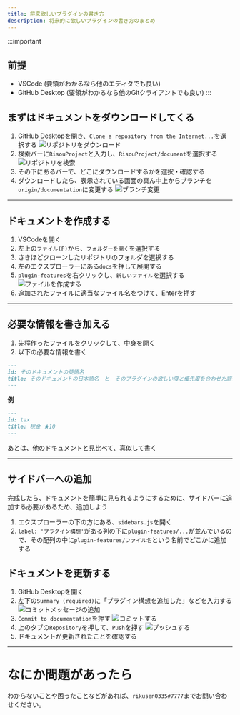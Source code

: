 ```yaml
---
title: 将来欲しいプラグインの書き方
description: 将来的に欲しいプラグインの書き方のまとめ
---
```


:::important
## 前提
- VSCode (要領がわかるなら他のエディタでも良い)
- GitHub Desktop (要領がわかるなら他のGitクライアントでも良い)
:::

## まずはドキュメントをダウンロードしてくる
1. GitHub Desktopを開き、`Clone a repository from the Internet...`を選択する
  ![リポジトリをダウンロード](/img/how-to-document/how-to-write-plugin_1.png)
1. 検索バーに`RisouProject`と入力し、`RisouProject/document`を選択する
  ![リポジトリを検索](/img/how-to-document/how-to-write-plugin_2.png)
1. その下にあるバーで、どこにダウンロードするかを選択・確認する
1. ダウンロードしたら、表示されている画面の真ん中上からブランチを`origin/documentation`に変更する
  ![ブランチ変更](/img/how-to-document/how-to-write-plugin_3.png)

---

## ドキュメントを作成する
1. VSCodeを開く
1. 左上の`ファイル(F)`から、`フォルダーを開く`を選択する
1. さきほどクローンしたリポジトリのフォルダを選択する
1. 左のエクスプローラーにある`docs`を押して展開する
1. `plugin-features`を右クリックし、`新しいファイル`を選択する
  ![ファイルを作成する](/img/how-to-document/how-to-write-plugin_4.png)
1. 追加されたファイルに適当なファイル名をつけて、Enterを押す

---

## 必要な情報を書き加える
1. 先程作ったファイルをクリックして、中身を開く
1. 以下の必要な情報を書く

```md
---
id: そのドキュメントの英語名
title: そのドキュメントの日本語名　と　そのプラグインの欲しい度と優先度を合わせた評価値
---
```

**例**
```md
---
id: tax
title: 税金 ★10
---
```

あとは、他のドキュメントと見比べて、真似して書く

---

## サイドバーへの追加
完成したら、ドキュメントを簡単に見られるようにするために、サイドバーに追加する必要があるため、追加しよう

1. エクスプローラーの下の方にある、`sidebars.js`を開く
1. `label: 'プラグイン構想'`がある列の下に`plugin-features/...`が並んでいるので、その配列の中に`plugin-features/ファイル名`という名前でどこかに追加する

## ドキュメントを更新する
1. GitHub Desktopを開く
1. 左下の`Summary (required)`に「プラグイン構想を追加した」などを入力する
  ![コミットメッセージの追加](/img/how-to-document/how-to-write-plugin_5.png)
1. `Commit to documentation`を押す
  ![コミットする](/img/how-to-document/how-to-write-plugin_6.png)
1. 上のタブの`Repository`を押して、`Push`を押す
  ![プッシュする](/img/how-to-document/how-to-write-plugin_7.png)
1. ドキュメントが更新されたことを確認する

---

# なにか問題があったら
わからないことや困ったことなどがあれば、`rikusen0335#7777`までお問い合わせください。
